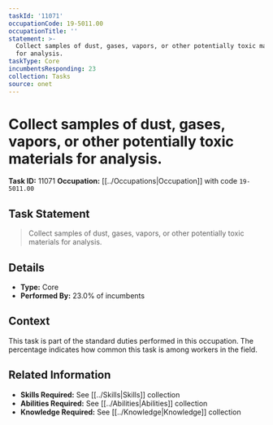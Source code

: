 ```yaml
---
taskId: '11071'
occupationCode: 19-5011.00
occupationTitle: ''
statement: >-
  Collect samples of dust, gases, vapors, or other potentially toxic materials
  for analysis.
taskType: Core
incumbentsResponding: 23
collection: Tasks
source: onet
---
```

# Collect samples of dust, gases, vapors, or other potentially toxic materials for analysis.

**Task ID:** 11071
**Occupation:** [[../Occupations|Occupation]] with code `19-5011.00`

## Task Statement

> Collect samples of dust, gases, vapors, or other potentially toxic materials for analysis.

## Details

- **Type:** Core
- **Performed By:** 23.0% of incumbents

## Context

This task is part of the standard duties performed in this occupation. The percentage indicates how common this task is among workers in the field.

## Related Information

- **Skills Required:** See [[../Skills|Skills]] collection
- **Abilities Required:** See [[../Abilities|Abilities]] collection
- **Knowledge Required:** See [[../Knowledge|Knowledge]] collection
